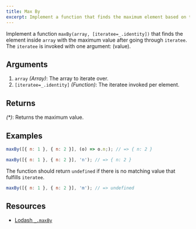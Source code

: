 ```yaml
---
title: Max By
excerpt: Implement a function that finds the maximum element based on the specified criteria
---
```


Implement a function `maxBy(array, [iteratee=_.identity])` that finds the element inside `array` with the maximum value after going through `iteratee`. The `iteratee` is invoked with one argument: (value).

## Arguments

1. `array` _(Array)_: The array to iterate over.
1. `[iteratee=_.identity]` _(Function)_: The iteratee invoked per element.

## Returns

_(\*)_: Returns the maximum value.

## Examples

```js
maxBy([{ n: 1 }, { n: 2 }], (o) => o.n;); // => { n: 2 }

maxBy([{ n: 1 }, { n: 2 }], 'n'); // => { n: 2 }
```

The function should return `undefined` if there is no matching value that fulfills `iteratee`.

```js
maxBy([{ n: 1 }, { n: 2 }], 'm'); // => undefined
```

## Resources

- [Lodash `_.maxBy`](https://lodash.com/docs/#maxBy)
